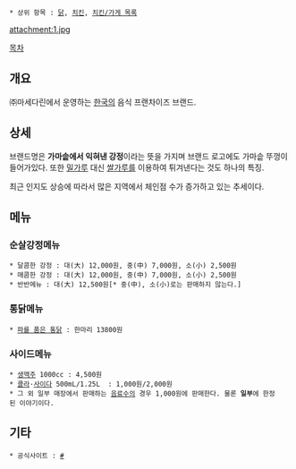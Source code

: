  * 상위 항목 : [[닭]], [[치킨]], [[치킨/가게 목록]]

attachment:1.jpg

{{{+1 '''Gamaro Gangjung'''}}}
[[목차]]
== 개요 ==
㈜마세다린에서 운영하는 [[한국]]의 음식 프랜차이즈 브랜드.

== 상세 ==
브랜드명은 '''가마솥에서 익혀낸 강정'''이라는 뜻을 가지며 브랜드 로고에도 가마솥 뚜껑이 들어가있다.
또한 [[밀가루]] 대신 [[쌀가루]]를 이용하여 튀겨낸다는 것도 하나의 특징.

최근 인지도 상승에 따라서 많은 지역에서 체인점 수가 증가하고 있는 추세이다.

== 메뉴 ==
=== 순살강정메뉴 ===
 * 달콤한 강정 : 대(大) 12,000원, 중(中) 7,000원, 소(小) 2,500원
 * 매콤한 강정 : 대(大) 12,000원, 중(中) 7,000원, 소(小) 2,500원
 * 반반메뉴 : 대(大) 12,500원[* 중(中), 소(小)로는 판매하지 않는다.]

=== 통닭메뉴 ===
 * [[통닭|파를 품은 통닭]] : 한마리 13800원
=== 사이드메뉴 ===
 * [[맥주|생맥주]] 1000cc : 4,500원
 * [[콜라]]·[[사이다]] 500mL/1.25L  : 1,000원/2,000원
 * 그 외 일부 매장에서 판매하는 [[음료수]]의 경우 1,000원에 판매한다. 물론 '''일부'''에 한정된 이야기이다.

== 기타 ==
 * 공식사이트 : [http://gamaro.co.kr/html/main.html #]
